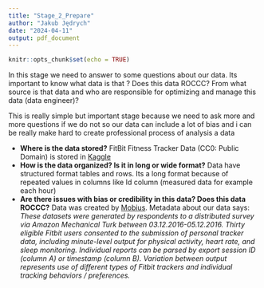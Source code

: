 ```yaml
---
title: "Stage_2_Prepare"
author: "Jakub Jędrych"
date: "2024-04-11"
output: pdf_document
---
```


```r
knitr::opts_chunk$set(echo = TRUE)
```

In this stage we need to answer to some questions about our data.
Its important to know what data is that ? Does this data ROCCC?
From what source is that data and who are responsible for optimizing and manage this data
(data engineer)? 

This is really simple but important stage because we need to ask more and more questions 
if we do not so our data can include a lot of bias and i can be really make hard to create 
professional process of analysis a data

- **Where is the data stored?**
   <tr>FitBit Fitness Tracker Data (CC0: Public Domain) is stored in [Kaggle](https://www.kaggle.com/datasets/arashnic/fitbit) 
- **How is the data organized? Is it in long or wide format?**
  <tr>Data have structured format tables and rows. Its a long format because of repeated
  values in columns like Id column (measured data for example each hour)
- **Are there issues with bias or credibility in this data? Does this data ROCCC?**
  <tr> Data was created by [Mobius](https://www.kaggle.com/arashnic).<tr>
  Metadata about our data says:<tr>
  *These datasets were generated by respondents to a distributed survey via Amazon Mechanical Turk between 03.12.2016-05.12.2016.  Thirty eligible Fitbit users consented to the submission of personal tracker data, including minute-level output for physical activity, heart rate, and sleep monitoring. Individual reports can be parsed by export session ID (column A) or timestamp (column B).  Variation between output represents use of different types of Fitbit trackers and individual tracking behaviors / preferences.* 
  